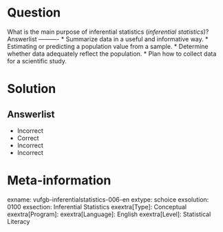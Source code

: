 Question
========
  
What is the main purpose of inferential statistics (*inferential statistics*)? 
Answerlist
----------
* Summarize data in a useful and informative way.
* Estimating or predicting a population value from a sample.
* Determine whether data adequately reflect the population.
* Plan how to collect data for a scientific study.


Solution
========

Answerlist
----------
* Incorrect
* Correct
* Incorrect
* Incorrect

Meta-information
================
exname: vufgb-inferentialstatistics-006-en
extype: schoice
exsolution: 0100
exsection: Inferential Statistics
exextra[Type]: Conceptual
exextra[Program]: 
exextra[Language]: English
exextra[Level]: Statistical Literacy
